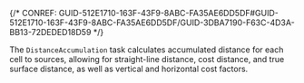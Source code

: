 

{/* CONREF: GUID-512E1710-163F-43F9-8ABC-FA35AE6DD5DF#GUID-512E1710-163F-43F9-8ABC-FA35AE6DD5DF/GUID-3DBA7190-F63C-4D3A-BB13-72DEDED18D59  */}

The `DistanceAccumulation`  task calculates accumulated distance for each cell to sources, allowing for straight-line distance, cost distance, and true surface distance, as well as vertical and horizontal cost factors.
